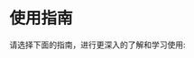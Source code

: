 
# 使用指南

请选择下面的指南，进行更深入的了解和学习使用:

<Cards>
  <Cards.Card
    title="Loader →"
    href="/zh/guide/loader"
  />
  <Cards.Card
    title="Config →"
    href="/zh/guide/config"
  />
  <Cards.Card
    title="Server →"
    href="/zh/guide/server"
  />
  <Cards.Card
    title="Client →"
    href="/zh/guide/client"
  />
  <Cards.Card
    title="Metadata →"
    href="/zh/guide/metadata"
  />
  <Cards.Card
    title="Async Stream →"
    href="/zh/guide/async-stream"
  />
  <Cards.Card
    title="Stream →"
    href="/zh/guide/stream"
  />
  <Cards.Card
    title="Credentials →"
    href="/zh/guide/credentials"
  />
  <Cards.Card
    title="Status →"
    href="/zh/guide/status"
  />
  <Cards.Card
    title="Error →"
    href="/zh/guide/error"
  />
</Cards>
